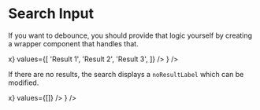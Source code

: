 


# Search Input

If you want to debounce, you should provide that logic yourself by creating a wrapper component that handles that.

<Playground component={SearchInput}>
  <div style={{ maxWidth: 300, height: 300 }}>
    <ControlledField component={
      <SearchInput value="" onChange={x=>x} values={[
        'Result 1',
        'Result 2',
        'Result 3',
      ]} />
    } />
  </div>
</Playground>


If there are no results, the search displays a `noResultLabel` which can be modified.

<Playground>
  <div style={{ maxWidth: 300, height: 200 }}>
    <ControlledField component={
      <SearchInput value="" onChange={x=>x} values={[]} />
    } />
  </div>
</Playground>
